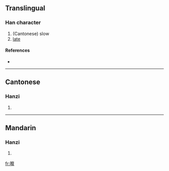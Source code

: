 ==Translingual==

===Han character===
{{Han char|rn=30|rad=口|as=15|sn=18|four=|canj=口戈木手 (RIDQ)}}

# (Cantonese) slow
# [[late]]

====References====
* {{Han ref|kx=0213.171|hdz=10700.141|uh=56A4|ud=22180}}

----

==Cantonese==

===Hanzi===
{{yue-hanzi|jyut=|y=mo1}}

# {{defn|Cantonese}}

----

==Mandarin==

===Hanzi===
{{cmn-hanzi|pin=[[mó]] ([[mo2]]), [[pó]] ([[po2]])|wg=mo<sup>2</sup>, p'o<sup>2</sup>}}

# {{defn|Mandarin}}

[[fr:嚤]]